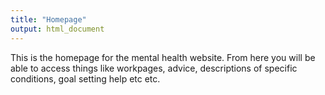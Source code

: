 ```yaml
---
title: "Homepage"
output: html_document
---
```


This is the homepage for the mental health website. From here you will be able to access things like workpages, advice, descriptions of specific conditions, goal setting help etc etc.